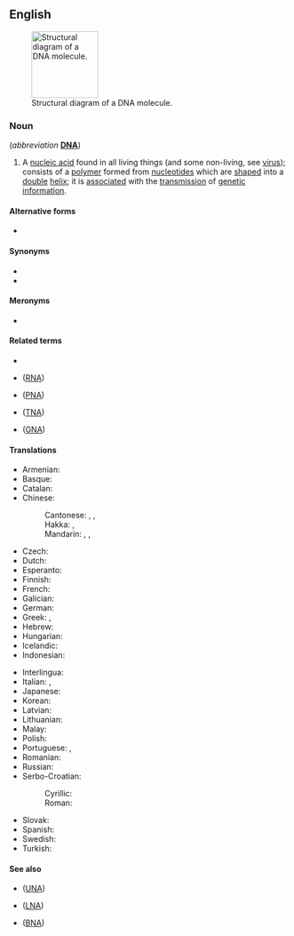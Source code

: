 ==English==
{{wikipedia|DNA|lang=en}}
[[File:DNA-structure-and-bases.png|thumb|120px|Structural diagram of a DNA molecule.]]

===Noun===
{{en-noun|-}} (''abbreviation'' '''[[DNA]]''')

# {{lb|en|genetics|biochemistry}} A [[nucleic acid]] found in all living things (and some non-living, see [[virus]]); consists of a [[polymer]] formed from [[nucleotide]]s which are [[shaped]] into a [[double]] [[helix]]; it is [[associated]] with the [[transmission]] of [[genetic]] [[information]].

====Alternative forms====
* {{l|en|desoxyribonucleic acid}}

====Synonyms====
* {{l|en|deoxyribose nucleic acid}}
* {{l|en|desoxyribose nucleic acid}}

====Meronyms====
* {{l|en|nucleotide}}

====Related terms====
* {{l|en|nucleic acid}}
* {{l|en|ribonucleic acid}} ([[RNA]])
* {{l|en|peptide nucleic acid}} ([[PNA]])
* {{l|en|threose nucleic acid}} ([[TNA]])
* {{l|en|glycol nucleic acid}} ([[GNA]])

====Translations====
<!--Put the full forms only in this table. The translations of the abbreviation belong the translation table for "DNA", not here-->
{{trans-top|deoxyribonucleic acid}}
* Armenian: {{t|hy|դեզօքսիռիբոնուկլեինաթթու}}
* Basque: {{t|eu|azido desoxirribonukleiko}}
* Catalan: {{t+|ca|àcid desoxiribonucleic}}
* Chinese:
*: Cantonese: {{t|yue|脫氧核糖核酸|sc=Hani}}, {{t|yue|脱氧核糖核酸|tr=tyut3 joeng5 hat6 tong4 hat6 syun1|sc=Hani}}, {{t|yue|去氧核糖核酸|tr=heoi3 joeng5 hat6 tong4 hat6 syun1|sc=Hani}}
*: Hakka: {{t|hak|脫氧核糖核酸|sc=Hani}}, {{t|hak|脱氧核糖核酸|tr=thot-yông fu̍t-thòng fu̍t-sôn|sc=Hani}}
*: Mandarin: {{t+|cmn|脫氧核糖核酸|sc=Hani}}, {{t+|cmn|脱氧核糖核酸|tr=tuōyǎng hétáng hésuān|sc=Hani}}, {{t+|cmn|去氧核糖核酸|tr=qùyǎng hétáng hésuān|sc=Hani}}
* Czech: {{t|cs|deoxyribonukleová kyselina|f}}
* Dutch: {{t+|nl|desoxyribonucleïnezuur}}
* Esperanto: {{t|eo|deoksiribonuklea acido}}
* Finnish: {{t|fi|deoksiribonukleiinihappo}}
* French: {{t+|fr|acide désoxyribonucléique|m}}
* Galician: {{t|gl|ácido desoxirribonucleico|m}}
* German: {{t+|de|Desoxyribonukleinsäure|f}}
* Greek: {{t+|el|δεσοξυριβοζονουκλεϊνικό οξύ|p}}, {{t|el|δεοξυριβονουκλεϊκό οξύ|p}}
* Hebrew: {{t+|he|דנ"א|f|tr=khumtsá deóksiribonucléit|alt=חומצה דאוקסיריבונוקלאית|sc=Hebr}}
* Hungarian: {{t+|hu|dezoxiribonukleinsav}}
* Icelandic: {{t+|is|deoxýríbósakjarnsýra|f}}
* Indonesian: {{t+|id|asam deoksiribonukleat}}
{{trans-mid}}
* Interlingua: {{t|ia|acido desoxyribonucleic}}
* Italian: {{t|it|acido desossiribonucleico|m}}, {{t|it|acido deossiribonucleico|m}}
* Japanese: {{t+|ja|デオキシリボ核酸|tr=deokishiribo kakusan}}
* Korean: {{t|ko|디옥시리보핵산}}
* Latvian: {{t|lv|dezoksiribonukleīnskābe}}
* Lithuanian: {{t|lt|deoksiribonukleorugštis|f}}
* Malay: {{t|ms|asid deoksiribonukleik}}
* Polish: {{t+|pl|kwas dezoksyrybonukleinowy|m-in}}
* Portuguese: {{t+|pt|ácido desoxirribonucleico|m}} {{qualifier|Portugal}}, {{t|pt|ácido desoxirribonucléico|m}} {{qualifier|Brazil}}
* Romanian: {{t+|ro|acid dezoxiribonucleic|m}}
* Russian: {{t+|ru|дезоксирибонуклеи́новая кислота́|f|tr=dɛzoksiribonukleínovaja kislotá}}
* Serbo-Croatian:
*: Cyrillic: {{t|sh|дезоксирибонуклеинска киселина|f|sc=Cyrl}}
*: Roman: {{t|sh|dezoksiribonukleinska kiselina|f}}
* Slovak: {{t|sk|deoxyribonukleová kyselina|f}}
* Spanish: {{t+|es|ácido desoxirribonucleico|m}}
* Swedish: {{t+|sv|deoxiribonukleinsyra|c}}
* Turkish: {{t|tr|deoksiribonükleik asit}}
{{trans-bottom}}

====See also====
* {{l|en|unlocked nucleic acid}} ([[UNA]])
* {{l|en|locked nucleic acid}} ([[LNA]])
* {{l|en|bridged nucleic acid}} ([[BNA]])